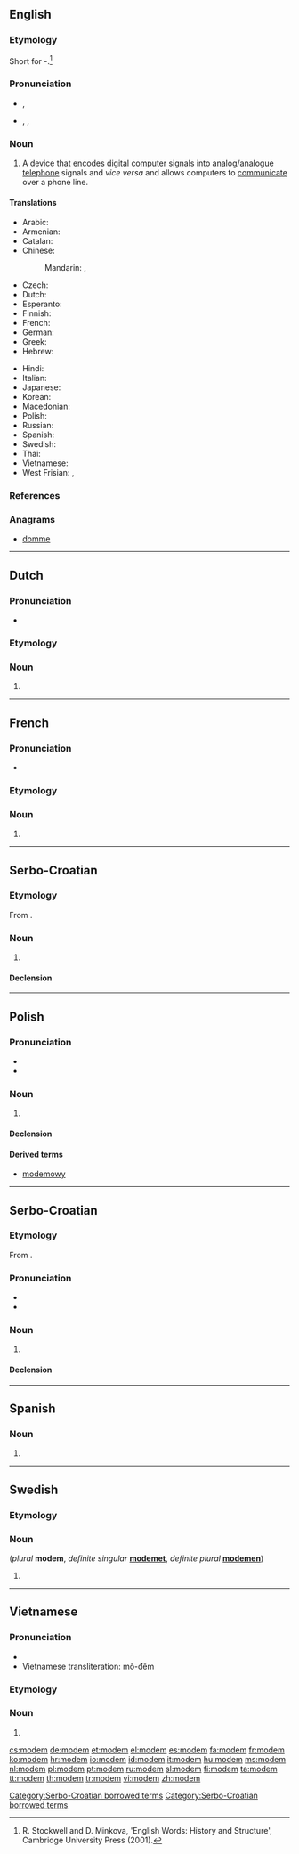 {{also|Modem}}
==English==
{{wikipedia}}

===Etymology===
Short for {{term|modulator}}-{{term|demodulator}}.<ref>R. Stockwell and D. Minkova, 'English Words: History and Structure', Cambridge University Press (2001).</ref>

===Pronunciation===
* {{a|RP}} {{IPA|/ˈməʊdəm/|/ˈməʊdɛm/}}, {{X-SAMPA|/"m@Ud@m/|/"m@UdEm/}}
* {{a|US}} {{enPR|mō'dəm|mō'dĕm}}, {{IPA|/ˈmɔʊdəm/|/ˈmɔʊdɛm/}}, {{X-SAMPA|/"mOUd@m/|/"mOUdEm/}}

===Noun===
{{en-noun}}

# A device that [[encode]]s [[digital]] [[computer]] signals into [[analog]]/[[analogue]] [[telephone]] signals and ''vice versa'' and allows computers to [[communicate]] over a phone line.

====Translations====
{{trans-top|A device that encodes digital computer signals into analog/analogue telephone signals and vice versa and allows computers to communicate over a phone line}}
* Arabic: {{t-|ar|مودم|m|tr=muudim}}
* Armenian: {{t-|hy|մոդեմ|tr=modem}}
* Catalan: {{t-|ca|mòdem|m}}
* Chinese:
*: Mandarin: {{t|cmn|調制解調器|sc=Hani}},  {{t|cmn|调制解调器|tr=[[tiáozhìjiětiáoqì]]|sc=Hani}}
* Czech: {{t+|cs|modem|m}}
* Dutch: {{t+|nl|modem|m|n}}
* Esperanto: {{t-|eo|modemo}}
* Finnish: {{t+|fi|modeemi}}
* French: {{t+|fr|modem|m}}
* German: {{t+|de|Modem|n}}
* Greek: {{t+|el|διαποδιαμορφωτής|m|tr=δiapoδiamorfotís}}
* Hebrew: {{t+|he|מודם|m|alt=מוֹדֶם|tr=módem}}
{{trans-mid}}
* Hindi: {{t-|hi|मॉडेम|tr=mŏḍēm|xs=Hindi}}
* Italian: {{t+|it|modem|m}}
* Japanese: {{t+|ja|モデム|tr=modemu}}
* Korean: {{t-|ko|모뎀|tr=modem|sc=Hang}}
* Macedonian: {{t-|mk|модем|m|tr=módem}}
* Polish: {{t+|pl|modem|m}}
* Russian: {{t+|ru|модем|m|tr=modém}}
* Spanish: {{t+|es|módem|m}}
* Swedish: {{t-|sv|modem|n}}
* Thai: {{t-|th|โมเด็ม|tr=modĕm}}
* Vietnamese: {{t+|vi|modem|xs=Vietnamese}}
* West Frisian: {{t-|fy|modem}}, {{t-|fy|oerset}}
{{trans-bottom}}

===References===
<references/>

===Anagrams===
* [[domme#English|domme]]

----

==Dutch==

===Pronunciation===
* {{IPA|/ˈmoːdəm/|/ˈmoːdɛm/|lang=nl}}

===Etymology===
{{etyl|en|nl}} {{term|modem|lang=en}}

===Noun===
{{nl-noun|m|g2=n|modems|modempje}}

# {{l|en|modem}}

----

==French==

===Pronunciation===
* {{IPA|/modˈɛm/|lang=fr}}

===Etymology===
{{etyl|en|fr}} {{term|modem|lang=fr}}

===Noun===
{{fr-noun|m}}

# {{l|en|modem}}

----

==Serbo-Croatian==

===Etymology===
From {{etyl|en|sh}} {{term|modem|lang=en}}.

===Noun===
{{sh-noun|g=m|head=mòdēm|r|модем|мо̀де̄м}}

# {{l|en|modem}}

====Declension====
{{sh-decl-noun
|mòdemum|modema
|modéma|modema
|modemu|modemima
|modem|modeme
|modeme|modemi
|modemu|modemima
|modemom|modemima
}}

[[Category:Serbo-Croatian borrowed terms]]

----
==Polish==

===Pronunciation===
* {{IPA|/ˈmɔd̪ɛm/|lang=pl}}
* {{audio|Pl-modem.ogg|Audio}}

===Noun===
{{head|pl|noun|g=m}}

# {{l|en|modem}}

====Declension====
{{pl-decl-noun
|modem|modemy
|modemu|modemów
|modemowi|modemom
|modem|modemy
|modemem|modemami
|modemie|modemach
|modemie|modemy
}}

====Derived terms====
* [[modemowy]]

----

==Serbo-Croatian==

===Etymology===
From {{etyl|en|sh}} {{term|modem|lang=en}}.

===Pronunciation===
* {{IPA|/mǒdeːm/|lang=sh}}
* {{hyphenation|mo|dem}}

===Noun===
{{sh-noun|g=m|head=mòdēm|r|модем|мо̀де̄м}}

# {{l|en|modem}}

====Declension====
{{sh-decl-noun
|mòdēm|modemi
|modéma|modema
|modemu|modemima
|modem|modeme
|modeme|modemi
|modemu|modemima
|modemom|modemima
}}

[[Category:Serbo-Croatian borrowed terms]]

----

==Spanish==

===Noun===
{{head|es|noun|g=m}}

# {{misspelling of|módem|lang=es}}

----

==Swedish==

===Etymology===
{{etyl|en|sv}} {{term|modem|lang=en}}

===Noun===
{{sv-noun|g=n}} (''plural'' '''modem''', ''definite singular'' '''[[modemet]]''', ''definite plural'' '''[[modemen]]''')

# {{l|en|modem}}

----

==Vietnamese==

===Pronunciation===
* {{IPA|/ˈmodem/|lang=vi}}
* Vietnamese transliteration: mô-đêm

===Etymology===
{{etyl|en|vi}} {{term|modem|lang=en}}

===Noun===
{{head|vi|noun|g=m}}

# {{l|en|modem}}

[[cs:modem]]
[[de:modem]]
[[et:modem]]
[[el:modem]]
[[es:modem]]
[[fa:modem]]
[[fr:modem]]
[[ko:modem]]
[[hr:modem]]
[[io:modem]]
[[id:modem]]
[[it:modem]]
[[hu:modem]]
[[ms:modem]]
[[nl:modem]]
[[pl:modem]]
[[pt:modem]]
[[ru:modem]]
[[sl:modem]]
[[fi:modem]]
[[ta:modem]]
[[tt:modem]]
[[th:modem]]
[[tr:modem]]
[[vi:modem]]
[[zh:modem]]